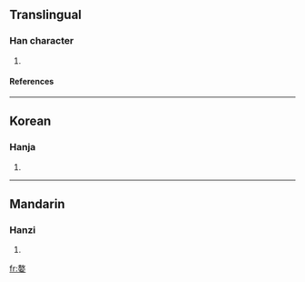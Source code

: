 ==Translingual==
===Han character===
{{Han char|rn=38|rad=女|as=11|sn=14|four=|canj=土大女 (GKV), 手大女 (QKV)}}
# {{defn|Han|sort=女11}}
====References====
{{Han ref|kx=0270.240|dkj=06681|dj=0538.270|hdz=21075.070|uh=5AEF|ud=23279}}

----
==Korean==
===Hanja===
{{ko-hanja|hangeul=오|rv=o|mr=o}}
# {{defn|Korean}}

----
==Mandarin==
===Hanzi===
{{cmn-hanzi|pin=[[ào]] ([[ao4]])|wg=ao<sup>4</sup>}}
# {{defn|Mandarin}}

[[fr:嫯]]